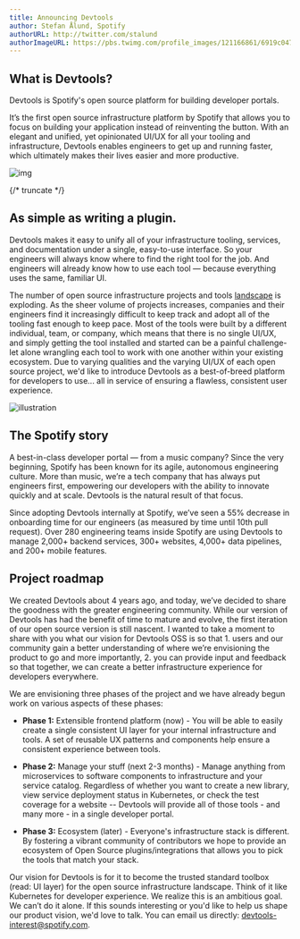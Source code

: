 ```yaml
---
title: Announcing Devtools
author: Stefan Ålund, Spotify
authorURL: http://twitter.com/stalund
authorImageURL: https://pbs.twimg.com/profile_images/121166861/6919c047c0d0edaace78c3009b28e917-user-full-200-130.generated_400x400.jpg
---
```


## What is Devtools?

Devtools is Spotify's open source platform for building developer portals.

It’s the first open source infrastructure platform by Spotify that allows you to focus on building your application instead of reinventing the button. With an elegant and unified, yet opinionated UI/UX for all your tooling and infrastructure, Devtools enables engineers to get up and running faster, which ultimately makes their lives easier and more productive.

![img](assets/blog_1.png)

{/* truncate */}

## As simple as writing a plugin.

Devtools makes it easy to unify all of your infrastructure tooling, services, and documentation under a single, easy-to-use interface. So your engineers will always know where to find the right tool for the job. And engineers will already know how to use each tool — because everything uses the same, familiar UI.

The number of open source infrastructure projects and tools [landscape](https://landscape.cncf.io/) is exploding. As the sheer volume of projects increases, companies and their engineers find it increasingly difficult to keep track and adopt all of the tooling fast enough to keep pace. Most of the tools were built by a different individual, team, or company, which means that there is no single UI/UX, and simply getting the tool installed and started can be a painful challenge- let alone wrangling each tool to work with one another within your existing ecosystem. Due to varying qualities and the varying UI/UX of each open source project, we'd like to introduce Devtools as a best-of-breed platform for developers to use... all in service of ensuring a flawless, consistent user experience.

![illustration](assets/illustration.svg)

## The Spotify story

A best-in-class developer portal — from a music company? Since the very beginning, Spotify has been known for its agile, autonomous engineering culture. More than music, we’re a tech company that has always put engineers first, empowering our developers with the ability to innovate quickly and at scale. Devtools is the natural result of that focus.

Since adopting Devtools internally at Spotify, we’ve seen a 55% decrease in onboarding time for our engineers (as measured by time until 10th pull request). Over 280 engineering teams inside Spotify are using Devtools to manage 2,000+ backend services, 300+ websites, 4,000+ data pipelines, and 200+ mobile features.

## Project roadmap

We created Devtools about 4 years ago, and today, we’ve decided to share the goodness with the greater engineering community. While our version of Devtools has had the benefit of time to mature and evolve, the first iteration of our open source version is still nascent. I wanted to take a moment to share with you what our vision for Devtools OSS is so that 1. users and our community gain a better understanding of where we’re envisioning the product to go and more importantly, 2. you can provide input and feedback so that together, we can create a better infrastructure experience for developers everywhere.

We are envisioning three phases of the project and we have already begun work on various aspects of these phases:

- **Phase 1:** Extensible frontend platform (now) - You will be able to easily create a single consistent UI layer for your internal infrastructure and tools. A set of reusable UX patterns and components help ensure a consistent experience between tools.

- **Phase 2:** Manage your stuff (next 2-3 months) - Manage anything from microservices to software components to infrastructure and your service catalog. Regardless of whether you want to create a new library, view service deployment status in Kubernetes, or check the test coverage for a website -- Devtools will provide all of those tools - and many more - in a single developer portal.

- **Phase 3:** Ecosystem (later) - Everyone's infrastructure stack is different. By fostering a vibrant community of contributors we hope to provide an ecosystem of Open Source plugins/integrations that allows you to pick the tools that match your stack.

Our vision for Devtools is for it to become the trusted standard toolbox (read: UI layer) for the open source infrastructure landscape. Think of it like Kubernetes for developer experience. We realize this is an ambitious goal. We can’t do it alone. If this sounds interesting or you'd like to help us shape our product vision, we'd love to talk. You can email us directly: [devtools-interest@spotify.com](mailto:devtools-interest@spotify.com).
